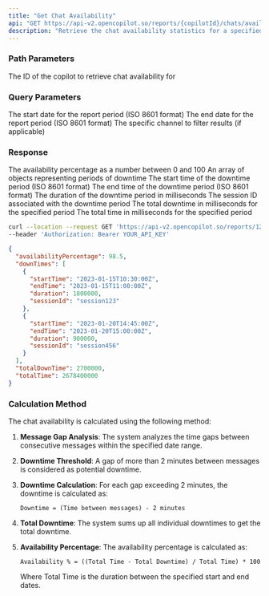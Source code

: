 ```yaml
---
title: "Get Chat Availability"
api: "GET https://api-v2.opencopilot.so/reports/{copilotId}/chats/availability"
description: "Retrieve the chat availability statistics for a specified time period"
---
```


### Path Parameters

<ParamField path="copilotId" type="string" required>
  The ID of the copilot to retrieve chat availability for
</ParamField>

### Query Parameters

<ParamField query="startDate" type="string" required>
  The start date for the report period (ISO 8601 format)
</ParamField>

<ParamField query="endDate" type="string" required>
  The end date for the report period (ISO 8601 format)
</ParamField>

<ParamField query="channel" type="string" optional>
  The specific channel to filter results (if applicable)
</ParamField>

### Response

<ResponseField name="availabilityPercentage" type="number">
  The availability percentage as a number between 0 and 100
</ResponseField>

<ResponseField name="downTimes" type="array">
  An array of objects representing periods of downtime
</ResponseField>

<ResponseField name="downTimes[].startTime" type="string">
  The start time of the downtime period (ISO 8601 format)
</ResponseField>

<ResponseField name="downTimes[].endTime" type="string">
  The end time of the downtime period (ISO 8601 format)
</ResponseField>

<ResponseField name="downTimes[].duration" type="number">
  The duration of the downtime period in milliseconds
</ResponseField>

<ResponseField name="downTimes[].sessionId" type="string">
  The session ID associated with the downtime period
</ResponseField>

<ResponseField name="totalDownTime" type="number">
  The total downtime in milliseconds for the specified period
</ResponseField>

<ResponseField name="totalTime" type="number">
  The total time in milliseconds for the specified period
</ResponseField>

<RequestExample>

```bash Example Request
curl --location --request GET 'https://api-v2.opencopilot.so/reports/123456/chats/availability?startDate=2023-01-01T00:00:00Z&endDate=2023-01-31T23:59:59Z' \
--header 'Authorization: Bearer YOUR_API_KEY'
```

</RequestExample>

<ResponseExample>

```json Response
{
  "availabilityPercentage": 98.5,
  "downTimes": [
    {
      "startTime": "2023-01-15T10:30:00Z",
      "endTime": "2023-01-15T11:00:00Z",
      "duration": 1800000,
      "sessionId": "session123"
    },
    {
      "startTime": "2023-01-20T14:45:00Z",
      "endTime": "2023-01-20T15:00:00Z",
      "duration": 900000,
      "sessionId": "session456"
    }
  ],
  "totalDownTime": 2700000,
  "totalTime": 2678400000
}
```

</ResponseExample>


### Calculation Method

The chat availability is calculated using the following method:

1. **Message Gap Analysis**: The system analyzes the time gaps between consecutive messages within the specified date range.

2. **Downtime Threshold**: A gap of more than 2 minutes between messages is considered as potential downtime.

3. **Downtime Calculation**: For each gap exceeding 2 minutes, the downtime is calculated as:
   ```
   Downtime = (Time between messages) - 2 minutes
   ```

4. **Total Downtime**: The system sums up all individual downtimes to get the total downtime.

5. **Availability Percentage**: The availability percentage is calculated as:
   ```
   Availability % = ((Total Time - Total Downtime) / Total Time) * 100
   ```
   Where Total Time is the duration between the specified start and end dates.
